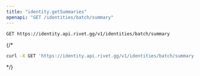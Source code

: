 ```yaml
---
title: "identity.getSummaries"
openapi: "GET /identities/batch/summary"
---
```


```
GET https://identity.api.rivet.gg/v1/identities/batch/summary
```


{/*<RequestExample>
```bash curl
curl -X GET 'https://identity.api.rivet.gg/v1/identities/batch/summary'
```
</RequestExample>*/}
